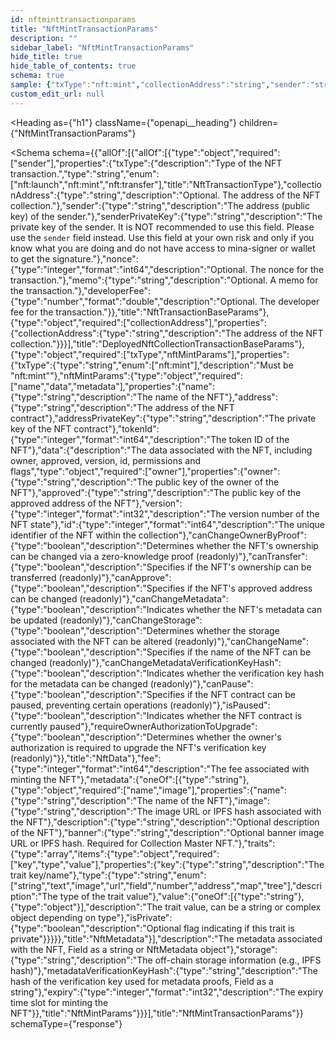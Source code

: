 ```yaml
---
id: nftminttransactionparams
title: "NftMintTransactionParams"
description: ""
sidebar_label: "NftMintTransactionParams"
hide_title: true
hide_table_of_contents: true
schema: true
sample: {"txType":"nft:mint","collectionAddress":"string","sender":"string","senderPrivateKey":"string","nonce":0,"memo":"string","developerFee":0,"nftMintParams":{"name":"string","address":"string","addressPrivateKey":"string","tokenId":0,"data":{"owner":"string","approved":"string","version":0,"id":0,"canChangeOwnerByProof":true,"canTransfer":true,"canApprove":true,"canChangeMetadata":true,"canChangeStorage":true,"canChangeName":true,"canChangeMetadataVerificationKeyHash":true,"canPause":true,"isPaused":true,"requireOwnerAuthorizationToUpgrade":true},"fee":0,"metadata":"string","storage":"string","metadataVerificationKeyHash":"string","expiry":0}}
custom_edit_url: null
---
```



<Heading
  as={"h1"}
  className={"openapi__heading"}
  children={"NftMintTransactionParams"}
>
</Heading>





<Schema
  schema={{"allOf":[{"allOf":[{"type":"object","required":["sender"],"properties":{"txType":{"description":"Type of the NFT transaction.","type":"string","enum":["nft:launch","nft:mint","nft:transfer"],"title":"NftTransactionType"},"collectionAddress":{"type":"string","description":"Optional. The address of the NFT collection."},"sender":{"type":"string","description":"The address (public key) of the sender."},"senderPrivateKey":{"type":"string","description":"The private key of the sender. It is NOT recommended to use this field. Please use the `sender` field instead. Use this field at your own risk and only if you know what you are doing and do not have access to mina-signer or wallet to get the signature."},"nonce":{"type":"integer","format":"int64","description":"Optional. The nonce for the transaction."},"memo":{"type":"string","description":"Optional. A memo for the transaction."},"developerFee":{"type":"number","format":"double","description":"Optional. The developer fee for the transaction."}},"title":"NftTransactionBaseParams"},{"type":"object","required":["collectionAddress"],"properties":{"collectionAddress":{"type":"string","description":"The address of the NFT collection."}}}],"title":"DeployedNftCollectionTransactionBaseParams"},{"type":"object","required":["txType","nftMintParams"],"properties":{"txType":{"type":"string","enum":["nft:mint"],"description":"Must be \"nft:mint\""},"nftMintParams":{"type":"object","required":["name","data","metadata"],"properties":{"name":{"type":"string","description":"The name of the NFT"},"address":{"type":"string","description":"The address of the NFT contract"},"addressPrivateKey":{"type":"string","description":"The private key of the NFT contract"},"tokenId":{"type":"integer","format":"int64","description":"The token ID of the NFT"},"data":{"description":"The data associated with the NFT, including owner, approved, version, id, permissions and flags","type":"object","required":["owner"],"properties":{"owner":{"type":"string","description":"The public key of the owner of the NFT"},"approved":{"type":"string","description":"The public key of the approved address of the NFT"},"version":{"type":"integer","format":"int32","description":"The version number of the NFT state"},"id":{"type":"integer","format":"int64","description":"The unique identifier of the NFT within the collection"},"canChangeOwnerByProof":{"type":"boolean","description":"Determines whether the NFT's ownership can be changed via a zero-knowledge proof (readonly)"},"canTransfer":{"type":"boolean","description":"Specifies if the NFT's ownership can be transferred (readonly)"},"canApprove":{"type":"boolean","description":"Specifies if the NFT's approved address can be changed (readonly)"},"canChangeMetadata":{"type":"boolean","description":"Indicates whether the NFT's metadata can be updated (readonly)"},"canChangeStorage":{"type":"boolean","description":"Determines whether the storage associated with the NFT can be altered (readonly)"},"canChangeName":{"type":"boolean","description":"Specifies if the name of the NFT can be changed (readonly)"},"canChangeMetadataVerificationKeyHash":{"type":"boolean","description":"Indicates whether the verification key hash for the metadata can be changed (readonly)"},"canPause":{"type":"boolean","description":"Specifies if the NFT contract can be paused, preventing certain operations (readonly)"},"isPaused":{"type":"boolean","description":"Indicates whether the NFT contract is currently paused"},"requireOwnerAuthorizationToUpgrade":{"type":"boolean","description":"Determines whether the owner's authorization is required to upgrade the NFT's verification key (readonly)"}},"title":"NftData"},"fee":{"type":"integer","format":"int64","description":"The fee associated with minting the NFT"},"metadata":{"oneOf":[{"type":"string"},{"type":"object","required":["name","image"],"properties":{"name":{"type":"string","description":"The name of the NFT"},"image":{"type":"string","description":"The image URL or IPFS hash associated with the NFT"},"description":{"type":"string","description":"Optional description of the NFT"},"banner":{"type":"string","description":"Optional banner image URL or IPFS hash. Required for Collection Master NFT."},"traits":{"type":"array","items":{"type":"object","required":["key","type","value"],"properties":{"key":{"type":"string","description":"The trait key/name"},"type":{"type":"string","enum":["string","text","image","url","field","number","address","map","tree"],"description":"The type of the trait value"},"value":{"oneOf":[{"type":"string"},{"type":"object"}],"description":"The trait value, can be a string or complex object depending on type"},"isPrivate":{"type":"boolean","description":"Optional flag indicating if this trait is private"}}}}},"title":"NftMetadata"}],"description":"The metadata associated with the NFT, Field as a string or NftMetadata object"},"storage":{"type":"string","description":"The off-chain storage information (e.g., IPFS hash)"},"metadataVerificationKeyHash":{"type":"string","description":"The hash of the verification key used for metadata proofs, Field as a string"},"expiry":{"type":"integer","format":"int32","description":"The expiry time slot for minting the NFT"}},"title":"NftMintParams"}}}],"title":"NftMintTransactionParams"}}
  schemaType={"response"}
>
  
</Schema>
            
